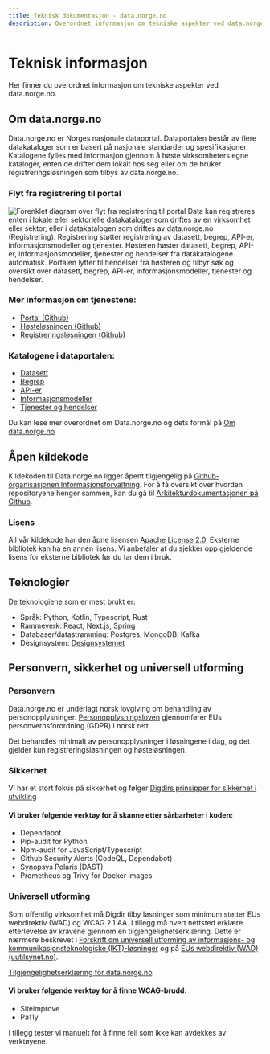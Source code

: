 ```yaml
---
title: Teknisk dokumentasjon - data.norge.no
description: Overordnet informasjon om tekniske aspekter ved data.norge.no
---
```


# Teknisk informasjon

<Ingress data-size='xs'>Her finner du overordnet informasjon om tekniske aspekter ved data.norge.no.</Ingress>

## Om data.norge.no

Data.norge.no er Norges nasjonale dataportal. Dataportalen består av flere datakataloger som er basert på nasjonale standarder og spesifikasjoner. Katalogene fylles med informasjon gjennom å høste virksomheters egne kataloger, enten de drifter dem lokalt hos seg eller om de bruker registreringsløsningen som tilbys av data.norge.no.

### Flyt fra registrering til portal

![Forenklet diagram over flyt fra registrering til portal](https://cms.fellesdatakatalog.digdir.no/uploads/Forenklet_diagram_over_flyt_fra_registrering_til_portal_nb_11772cf41d.png)
Data kan registreres enten i lokale eller sektorielle datakataloger som driftes av en virksomhet eller sektor, eller i datakatalogen som driftes av data.norge.no (Registrering). Registrering støtter registrering av datasett, begrep, API-er, informasjonsmodeller og tjenester. Høsteren høster datasett, begrep, API-er, informasjonsmodeller, tjenester og hendelser fra datakatalogene automatisk. Portalen lytter til hendelser fra høsteren og tilbyr søk og oversikt over datasett, begrep, API-er, informasjonsmodeller, tjenester og hendelser.

### Mer informasjon om tjenestene:

- [Portal (Github)](https://github.com/Informasjonsforvaltning/architecture-documentation/wiki/Architecture-documentation#-portal)
- [Høsteløsningen (Github)](https://github.com/Informasjonsforvaltning/architecture-documentation/wiki/Architecture-documentation#-harvesting)
- [Registreringsløsningen (Github)](https://github.com/Informasjonsforvaltning/architecture-documentation/wiki/Architecture-documentation#-registration)

### Katalogene i dataportalen:

- [Datasett](/catalogs/datasets)
- [Begrep](/catalogs/concepts)
- [API-er](/catalogs/data-services)
- [Informasjonsmodeller](/catalogs/information-models)
- [Tjenester og hendelser](/catalogs/public-services-and-events)

Du kan lese mer overordnet om Data.norge.no og dets formål på [Om data.norge.no](/about/)

## Åpen kildekode

Kildekoden til Data.norge.no ligger åpent tilgjengelig på [Github-organisasjonen Informasjonsforvaltning](https://github.com/Informasjonsforvaltning).
For å få oversikt over hvordan repositoryene henger sammen, kan du gå til [Arkitekturdokumentasjonen på Github](https://github.com/Informasjonsforvaltning/architecture-documentation/wiki/Architecture-documentation).

### Lisens

All vår kildekode har den åpne lisensen [Apache License 2.0](https://www.apache.org/licenses/LICENSE-2.0). Eksterne bibliotek kan ha en annen lisens. Vi anbefaler at du sjekker opp gjeldende lisens for eksterne bibliotek før du tar dem i bruk.

## Teknologier

De teknologiene som er mest brukt er:

- Språk: Python, Kotlin, Typescript, Rust
- Rammeverk: React, Next.js, Spring
- Databaser/datastrømming: Postgres, MongoDB, Kafka
- Designsystem: [Designsystemet](https://www.designsystemet.no/)

## Personvern, sikkerhet og universell utforming

### Personvern

Data.norge.no er underlagt norsk lovgiving om behandling av personopplysninger.
[Personopplysningsloven](https://lovdata.no/dokument/NL/lov/2018-06-15-38) gjennomfører EUs personvernsforordning (GDPR) i norsk rett.

Det behandles minimalt av personopplysninger i løsningene i dag, og det gjelder kun registreringsløsningen og høsteløsningen.

### Sikkerhet

Vi har et stort fokus på sikkerhet og følger [Digdirs prinsipper for sikkerhet i utvikling](https://baksia.digdir.no/produktleveransemodell/prinsipper/sikkerhet/)

#### Vi bruker følgende verktøy for å skanne etter sårbarheter i koden:

- Dependabot
- Pip-audit for Python
- Npm-audit for JavaScript/Typescript
- Github Security Alerts (CodeQL, Dependabot)
- Synopsys Polaris (DAST)
- Prometheus og Trivy for Docker images

### Universell utforming

Som offentlig virksomhet må Digdir tilby løsninger som minimum støtter EUs webdirektiv (WAD) og WCAG 2.1 AA. I tillegg må hvert nettsted erklære etterlevelse av kravene gjennom en tilgjengelighetserklæring. Dette er nærmere beskrevet i [Forskrift om universell utforming av informasjons- og kommunikasjonsteknologiske (IKT)-løsninger](https://lovdata.no/dokument/SF/forskrift/2013-06-21-732) og på [EUs webdirektiv (WAD) (uutilsynet.no)](https://www.uutilsynet.no/webdirektivet-wad/eus-webdirektiv-wad/265).

[Tilgjengelighetserklæring for data.norge.no](https://uustatus.no/nb/erklaringer/publisert/8020b962-b706-4cdf-ab8b-cdb5f480a696)

#### Vi bruker følgende verktøy for å finne WCAG-brudd:

- Siteimprove
- Pa11y

I tillegg tester vi manuelt for å finne feil som ikke kan avdekkes av verktøyene.
